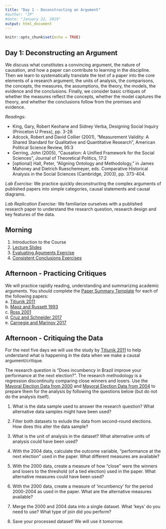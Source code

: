 ```yaml
---
title: "Day 1 - Deconstructing an Argument"
#author: "JP"
#date: "January 22, 2019"
output: html_document
---
```


```r
knitr::opts_chunk$set(echo = TRUE)
```

## **Day 1: Deconstructing an Argument**

We discuss what constitutes a convincing argument, the nature of causation, and how a paper can contribute to learning in the discipline. Then we learn to systematically translate the text of a paper into the core elements of a research argument; the units of analysis, the comparisons, the concepts, the measures, the assumptions, the theory, the models, the evidence and the conclusions. Finally, we consider basic critiques of whether the measures reflect the concepts, whether the model captures the theory, and whether the conclusions follow from the premises and evidence.

*Readings:* 

- King, Gary, Robert Keohane and Sidney Verba, Designing Social Inquiry (Princeton U
Press), pp. 3-28
- Adcock, Robert and David Collier (2001), "Measurement Validity: A Shared Standard for Qualitative and Quantitative Research", American Political Science Review, 95:3
- Gerring, John (2005), "Causation: A Unified Framework for the Social Sciences", Journal of Theoretical Politics, 17:2
- [optional] Hall, Peter, “Aligning Ontology and Methodology,” in James Mahoney and Dietrich Rueschemeyer, eds. Comparative Historical Analysis in the Social Sciences (Cambridge, 2003), pp. 373-404.

*Lab Exercise:* We practice quickly deconstructing the complex arguments of published papers into simple categories, causal statements and causal diagrams.

*Lab Replication Exercise:* We familiarize ourselves with a published research paper to understand the research question, research design and key features of the data. 


## Morning

1. Introduction to the Course
2. [Lecture Slides](https://jonnyphillips.github.io/Causal_Critiques_2020/Day 1/Slides_Day_1_v8.pdf)
3. [Evaluating Aguments Exercise](https://jonnyphillips.github.io/Causal_Critiques_2020/Day 1/Evaluation_Exercises.html)
4. [Consistent Conclusions Exercises](https://jonnyphillips.github.io/Causal_Critiques_2020/Logic_exercises.html)

## Afternoon - Practicing Critiques

We will practice rapidly reading, understanding and summarizing academic arguments. You should complete the [Paper Summary Template](https://jonnyphillips.github.io/Causal_Critiques_2020/Day 1/Paper_summary_template.pdf) for each of the following papers:  
a. [Titiunik 2011](https://jonnyphillips.github.io/Causal_Critiques_2020/Day 1/Papers/Titiunik 2011.pdf)  
b. [Maoz and Russett 1993](https://jonnyphillips.github.io/Causal_Critiques_2020/Day 1/Papers/Maoz and Russett 1993.pdf)  
c. [Ross 2001](https://jonnyphillips.github.io/Causal_Critiques_2020/Day 1/Papers/Ross 2001.pdf)  
d. [Cruz and Schneider 2017](https://jonnyphillips.github.io/Causal_Critiques_2020/Day 1/Papers/Cruz_Schneider_2017.pdf)     
e. [Carnegie and Marinov 2017](https://jonnyphillips.github.io/Causal_Critiques_2020/Day 1/Papers/Carnegie and Marinov 2017.pdf)    
  
  
## Afternoon - Critiquing the Data

For the next five days we will use the study by [Titiunik 2011](https://jonnyphillips.github.io/Causal_Critiques_2020/Day 1/Papers/Titiunik 2011.pdf) to help understand what is happening in the data when we make a causal argument/critique.

The research question is "Does incumbency in Brazil improve your performance at the next election?". The research methodology is a regression discontinuity comparing close winners and losers. Use the [Mayoral Election Data from 2000](https://jonnyphillips.github.io/Causal_Critiques_2020/Replication/2000 Mayoral Elections Data.csv) and [Mayoral Election Data from 2004](https://jonnyphillips.github.io/Causal_Critiques_2020/Replication/2004 Mayoral Elections Data.csv)  to prepare them for the analysis by following the questions below (but do not do the analysis itself). 

1. What is the data sample used to answer the research question? What alternative data samples might have been used?

2. Filter both datasets to exlude the data from second-round elections. How does this alter the data sample?

3. What is the unit of analysis in the dataset? What alternative units of analysis could have been used?

4. With the 2004 data, calculate the outcome variable, "performance at the next election" used in the paper. What different measures are available?

5. With the 2000 data, create a measure of how "close" were the winners and losers to the threshold (of a tied election) used in the paper. What alternative measures could have been used?

6. With the 2000 data, create a measure of 'incumbency' for the period 2000-2004 as used in the paper. What are the alternative measures available?

7. Merge the 2000 and 2004 data into a single dataset. What 'keys' do you need to use? What type of join did you perform?

8. Save your processed dataset! We will use it tomorrow.
